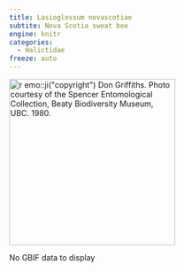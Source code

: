 ```yaml
---
title: Lasioglossum novascotiae
subtite: Nova Scotia sweat bee
engine: knitr
categories:
  - Halictidae
freeze: auto
---
```

[![`r emo::ji("copyright")` Don Griffiths. Photo courtesy of the Spencer Entomological Collection, Beaty Biodiversity Museum, UBC. 1980.](https://www.zoology.ubc.ca/entomology/main/Hymenoptera/Halictidae/Lasioglossum%20novascotiae%20(3lateral)%20.jpg){height=300}](https://www.zoology.ubc.ca/entomology/main/Hymenoptera/Halictidae/Lasioglossum%20novascotiae.php)

No GBIF data to display
